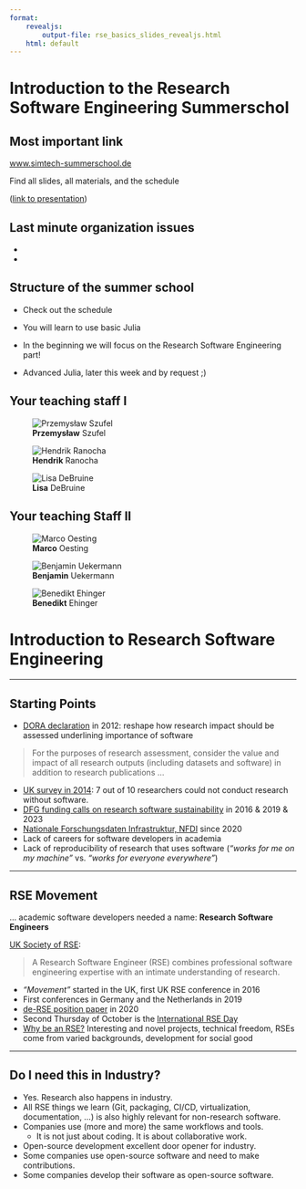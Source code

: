 ```yaml
---
format: 
    revealjs:
        output-file: rse_basics_slides_revealjs.html
    html: default
---
```


# Introduction to the Research Software Engineering Summerschol

## Most important link

[www.simtech-summerschool.de](https://www.simtech-summerschool.de)

Find all slides, all materials, and the schedule

([link to presentation](rse_basics_slides_revealjs.html))

## Last minute organization issues

-   

-   

## Structure of the summer school

-   Check out the schedule

-   You will learn to use basic Julia

-   In the beginning we will focus on the Research Software Engineering part!

-   Advanced Julia, later this week and by request ;)

## Your teaching staff I



::: {layout-ncol=3 }
![**Przemysław** Szufel](https://www.simtech.uni-stuttgart.de/img/events/Summer-School/przemyslaw_szufel_2.jpg)


![**Hendrik** Ranocha](https://www.simtech.uni-stuttgart.de/img/events/Summer-School/Hendrik-Ranocha-University-of-Hamburg.jpg)

![**Lisa** DeBruine](https://www.simtech.uni-stuttgart.de/img/events/Summer-School/Lisa-DeBruine-University-of-Glasgow.jpg)
:::

## Your teaching Staff II
::: {layout-ncol=3 }

![**Marco** Oesting](https://www.isa.uni-stuttgart.de/img/oesting/oesting_foto_r.jpg)


![**Benjamin** Uekermann](https://www.simtech.uni-stuttgart.de/img/people/Ueckermann.JPG)

![**Benedikt** Ehinger](https://www.vis.uni-stuttgart.de/img/staff/Ehinger_Benedikt.jpg?__scale=h:30)

:::


<!-- ## Your social team -->

<!-- ## Your admin team -->

# Introduction to Research Software Engineering

------------------------------------------------------------------------

## Starting Points

-   [DORA declaration](https://sfdora.org/) in 2012: reshape how research impact should be assessed underlining importance of software

> For the purposes of research assessment, consider the value and impact of all research outputs (including datasets and software) in addition to research publications ...

-   [UK survey in 2014](https://zenodo.org/record/1183562): 7 out of 10 researchers could not conduct research without software.
-   [DFG funding calls on research software sustainability](https://www.dfg.de/en/research_funding/programmes/infrastructure/lis/funding_opportunities/call_proposal_software/) in 2016 & 2019 & 2023
-   [Nationale Forschungsdaten Infrastruktur, NFDI](https://www.nfdi.de/?lang=en) since 2020
-   Lack of careers for software developers in academia
-   Lack of reproducibility of research that uses software (*"works for me on my machine"* vs. *"works for everyone everywhere"*)

------------------------------------------------------------------------

## RSE Movement

... academic software developers needed a name: **Research Software Engineers**

[UK Society of RSE](https://society-rse.org/):

> A Research Software Engineer (RSE) combines professional software engineering expertise with an intimate understanding of research.

-   *"Movement"* started in the UK, first UK RSE conference in 2016
-   First conferences in Germany and the Netherlands in 2019
-   [de-RSE position paper](https://f1000research.com/articles/9-295/v2) in 2020
-   Second Thursday of October is the [International RSE Day](https://researchsoftware.org/council/intl-rse-day.html)
-   [Why be an RSE?](https://researchit.blogs.bristol.ac.uk/2021/10/14/international-rse-day-why-be-an-rse/) Interesting and novel projects, technical freedom, RSEs come from varied backgrounds, development for social good

------------------------------------------------------------------------

## Do I need this in Industry?

-   Yes. Research also happens in industry.
-   All RSE things we learn (Git, packaging, CI/CD, virtualization, documentation, ...) is also highly relevant for non-research software.
-   Companies use (more and more) the same workflows and tools.
    -   It is not just about coding. It is about collaborative work.
-   Open-source development excellent door opener for industry.
-   Some companies use open-source software and need to make contributions.
-   Some companies develop their software as open-source software.